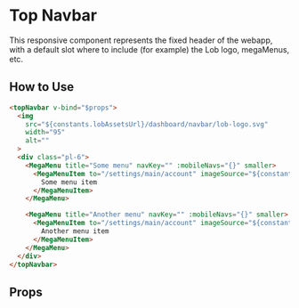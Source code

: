 
# Top Navbar

This responsive component represents the fixed header of the webapp, with a default slot where to include (for example) the Lob logo, megaMenus, etc.

<Preview>
  <Story id="components-topnavbar--primary" />
</Preview>

## How to Use

```html
<topNavbar v-bind="$props">
  <img
    src="${constants.lobAssetsUrl}/dashboard/navbar/lob-logo.svg"
    width="95"
    alt=""
  >
  <div class="pl-6">
    <MegaMenu title="Some menu" navKey="" :mobileNavs="{}" smaller>
      <MegaMenuItem to="/settings/main/account" imageSource="${constants.lobAssetsUrl}/dashboard/navbar/settings.svg" small>
        Some menu item
      </MegaMenuItem>
    </MegaMenu>

    <MegaMenu title="Another menu" navKey="" :mobileNavs="{}" smaller>
      <MegaMenuItem to="/settings/main/account" imageSource="${constants.lobAssetsUrl}/dashboard/navbar/settings.svg" small>
        Another menu item
      </MegaMenuItem>
    </MegaMenu>
  </div>
</topNavbar>
```

## Props

<ArgsTable story={PRIMARY_STORY} />
